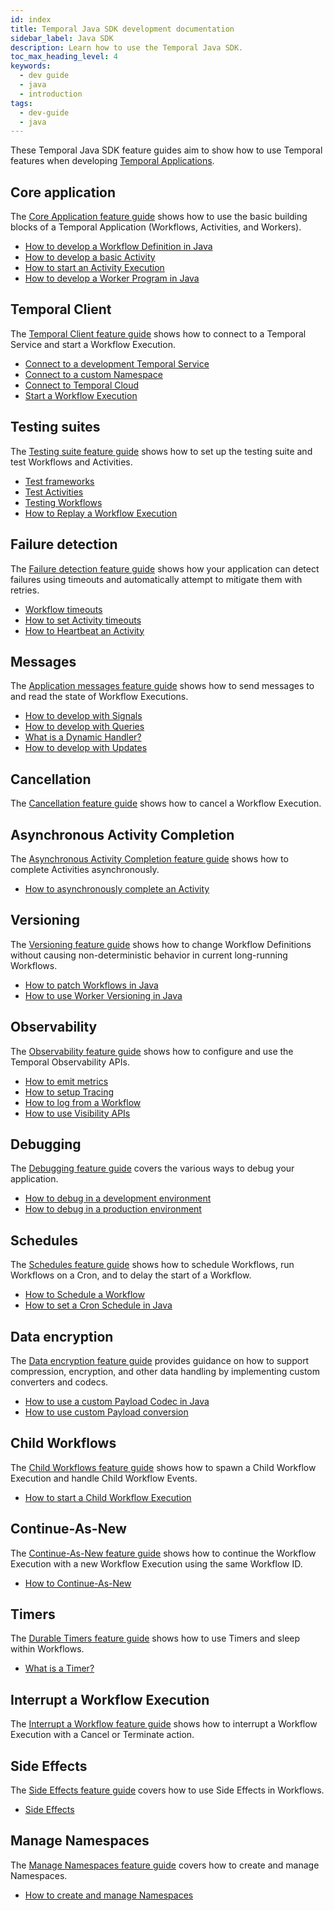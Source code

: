 ```yaml
---
id: index
title: Temporal Java SDK development documentation
sidebar_label: Java SDK
description: Learn how to use the Temporal Java SDK.
toc_max_heading_level: 4
keywords:
  - dev guide
  - java
  - introduction
tags:
  - dev-guide
  - java
---
```


These Temporal Java SDK feature guides aim to show how to use Temporal features when developing [Temporal Applications](/temporal#temporal-application).

## Core application

The [Core Application feature guide](/develop/java/core-application) shows how to use the basic building blocks of a Temporal Application (Workflows, Activities, and Workers).

- [How to develop a Workflow Definition in Java](/develop/java/core-application#develop-workflows)
- [How to develop a basic Activity](/develop/java/core-application#develop-activities)
- [How to start an Activity Execution](/develop/java/core-application#activity-execution)
- [How to develop a Worker Program in Java](/develop/java/core-application#run-a-dev-worker)

## Temporal Client

The [Temporal Client feature guide](/develop/java/temporal-clients) shows how to connect to a Temporal Service and start a Workflow Execution.

- [Connect to a development Temporal Service](/develop/java/temporal-clients#connect-to-development-service)
- [Connect to a custom Namespace](/develop/java/temporal-clients#connect-to-custom-namespace)
- [Connect to Temporal Cloud](/develop/java/temporal-clients#connect-to-temporal-cloud)
- [Start a Workflow Execution](/develop/java/temporal-clients#start-workflow-execution)

## Testing suites

The [Testing suite feature guide](/develop/java/test-suites) shows how to set up the testing suite and test Workflows and Activities.

- [Test frameworks](/develop/java/test-suites#test-frameworks)
- [Test Activities](/develop/java/test-suites#test-activities)
- [Testing Workflows](/develop/java/test-suites#test-workflows)
- [How to Replay a Workflow Execution](/develop/java/test-suites#replay)

## Failure detection

The [Failure detection feature guide](/develop/java/failure-detection) shows how your application can detect failures using timeouts and automatically attempt to mitigate them with retries.

- [Workflow timeouts](/develop/java/failure-detection#workflow-timeouts)
- [How to set Activity timeouts](/develop/java/failure-detection#activity-timeouts)
- [How to Heartbeat an Activity](/develop/java/failure-detection#activity-heartbeats)

## Messages

The [Application messages feature guide](/develop/java/messages) shows how to send messages to and read the state of Workflow Executions.

- [How to develop with Signals](/develop/java/messages#signals)
- [How to develop with Queries](/develop/java/messages#queries)
- [What is a Dynamic Handler?](/develop/java/messages#dynamic-handler)
- [How to develop with Updates](/develop/java/messages#updates)

## Cancellation

The [Cancellation feature guide](/develop/java/cancellation) shows how to cancel a Workflow Execution.

## Asynchronous Activity Completion

The [Asynchronous Activity Completion feature guide](/develop/java/asynchronous-activity-completion) shows how to complete Activities asynchronously.

- [How to asynchronously complete an Activity](/develop/java/asynchronous-activity-completion#asynchronous-activity-completion)

## Versioning

The [Versioning feature guide](/develop/java/versioning) shows how to change Workflow Definitions without causing non-deterministic behavior in current long-running Workflows.

- [How to patch Workflows in Java](/develop/java/versioning#patching)
- [How to use Worker Versioning in Java](/develop/java/versioning#worker-versioning)

## Observability

The [Observability feature guide](/develop/java/observability) shows how to configure and use the Temporal Observability APIs.

- [How to emit metrics](/develop/java/observability#metrics)
- [How to setup Tracing](/develop/java/observability#tracing)
- [How to log from a Workflow](/develop/java/observability#logging)
- [How to use Visibility APIs](/develop/java/observability#visibility)

## Debugging

The [Debugging feature guide](/develop/java/debugging) covers the various ways to debug your application.

- [How to debug in a development environment](/develop/java/debugging#debug-in-a-development-environment)
- [How to debug in a production environment](/develop/java/debugging#debug-in-a-production-environment)

## Schedules

The [Schedules feature guide](/develop/java/schedules) shows how to schedule Workflows, run Workflows on a Cron, and to delay the start of a Workflow.

- [How to Schedule a Workflow](/develop/java/schedules#schedule-a-workflow)
- [How to set a Cron Schedule in Java](/develop/java/schedules#cron-schedule)

## Data encryption

The [Data encryption feature guide](/develop/java/data-encryption) provides guidance on how to support compression, encryption, and other data handling by implementing custom converters and codecs.

- [How to use a custom Payload Codec in Java](/develop/java/data-encryption#custom-payload-codec)
- [How to use custom Payload conversion](/develop/java/data-encryption#custom-payload-conversion)

## Child Workflows

The [Child Workflows feature guide](/develop/java/child-workflows) shows how to spawn a Child Workflow Execution and handle Child Workflow Events.

- [How to start a Child Workflow Execution](/develop/java/child-workflows#child-workflows)

## Continue-As-New

The [Continue-As-New feature guide](/develop/java/continue-as-new) shows how to continue the Workflow Execution with a new Workflow Execution using the same Workflow ID.

- [How to Continue-As-New](/develop/java/continue-as-new#continue-as-new)

## Timers

The [Durable Timers feature guide](/develop/java/timers) shows how to use Timers and sleep within Workflows.

- [What is a Timer?](/develop/java/timers#timers)

## Interrupt a Workflow Execution

The [Interrupt a Workflow feature guide](/develop/java/interrupt-a-workflow-execution) shows how to interrupt a Workflow Execution with a Cancel or Terminate action.

## Side Effects

The [Side Effects feature guide](/develop/java/side-effects) covers how to use Side Effects in Workflows.

- [Side Effects](/develop/java/side-effects#side-effects)

## Manage Namespaces

The [Manage Namespaces feature guide](/develop/java/namespaces) covers how to create and manage Namespaces.

- [How to create and manage Namespaces](/develop/java/namespaces#namespaces)

